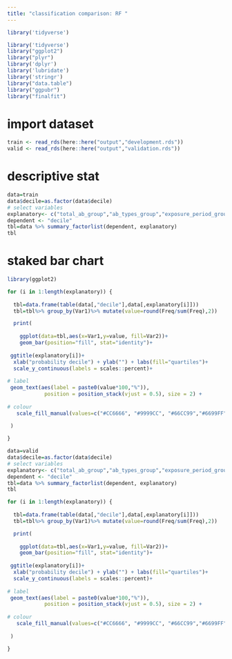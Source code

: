 ```yaml
---
title: "classification comparison: RF "
---
```


```r
library('tidyverse')

library('tidyverse')
library("ggplot2")
library("plyr")
library('dplyr')
library('lubridate')
library('stringr')
library("data.table")
library("ggpubr")
library("finalfit")

```

# import dataset
```r

train <- read_rds(here::here("output","development.rds"))
valid <- read_rds(here::here("output","validation.rds"))

```



# descriptive stat 
```r
data=train
data$decile=as.factor(data$decile)
# select variables
explanatory<- c("total_ab_group","ab_types_group","exposure_period_group","recent_ab_days_group","broad_ab_prescriptions_group","interval_mean_group","interval_sd_group")
dependent <- "decile"
tbl=data %>% summary_factorlist(dependent, explanatory)
tbl
```

# staked bar chart
```r
library(ggplot2)

for (i in 1:length(explanatory)) {
  
  tbl=data.frame(table(data[,"decile"],data[,explanatory[i]]))
  tbl=tbl%>% group_by(Var1)%>% mutate(value=round(Freq/sum(Freq),2))

  print(
    
    ggplot(data=tbl,aes(x=Var1,y=value, fill=Var2))+
    geom_bar(position="fill", stat="identity")+
   
 ggtitle(explanatory[i])+
  xlab("probability decile") + ylab("") + labs(fill="quartiles")+
  scale_y_continuous(labels = scales::percent)+
 
# label
 geom_text(aes(label = paste0(value*100,"%")), 
            position = position_stack(vjust = 0.5), size = 2) +
   
# colour
   scale_fill_manual(values=c("#CC6666", "#9999CC", "#66CC99","#6699FF"))
 
 )

}


```

```r
data=valid
data$decile=as.factor(data$decile)
# select variables
explanatory<- c("total_ab_group","ab_types_group","exposure_period_group","recent_ab_days_group","broad_ab_prescriptions_group","interval_mean_group","interval_sd_group")
dependent <- "decile"
tbl=data %>% summary_factorlist(dependent, explanatory)
tbl

```

```r


for (i in 1:length(explanatory)) {
  
  tbl=data.frame(table(data[,"decile"],data[,explanatory[i]]))
  tbl=tbl%>% group_by(Var1)%>% mutate(value=round(Freq/sum(Freq),2))

  print(
    
    ggplot(data=tbl,aes(x=Var1,y=value, fill=Var2))+
    geom_bar(position="fill", stat="identity")+
   
 ggtitle(explanatory[i])+
  xlab("probability decile") + ylab("") + labs(fill="quartiles")+
  scale_y_continuous(labels = scales::percent)+
 
# label
 geom_text(aes(label = paste0(value*100,"%")), 
            position = position_stack(vjust = 0.5), size = 2) +
   
# colour
   scale_fill_manual(values=c("#CC6666", "#9999CC", "#66CC99","#6699FF"))
 
 )

}
```
